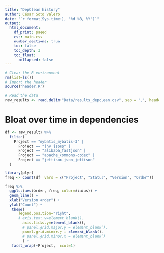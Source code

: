 ```yaml
---
title: "DepClean history"
author: César Soto Valero
date: "`r format(Sys.time(), '%d %B, %Y')`"
output:
  html_document:
    df_print: paged
    css: main.css
    number_sections: true
    toc: false
    toc_depth: 3
    toc_float: 
      collapsed: false
---
```



```r
# Clear the R environment
rm(list=ls())
# Import the header 
source("header.R")
```


```r
# Read the data
raw_results <- read.delim("Data/results_depclean.csv", sep = ",", header = T, stringsAsFactors = TRUE)
```


# Bloat over time in dependencies

```r
df <- raw_results %>%
  filter(
    Project == "mybatis_mybatis-3" |
      Project == "jhy_jsoup" |
      Project == "alibaba_fastjson" |
      Project == "apache_commons-codec" |
      Project == "jettison-json_jettison"
  ) 

library(plyr)
freq <- count(df, vars = c("Project", "Status", "Version", "Order"))

freq %>% 
  ggplot(aes(Order, freq, color=Status)) +
  geom_line() +
  xlab("Version order") +
  ylab("Count") +
   theme(
      legend.position="right",
      # axis.text.y=element_blank(),
        axis.ticks.y=element_blank(),
        # panel.grid.major.y = element_blank(),
        panel.grid.minor.y = element_blank(),
        # panel.grid.minor.x = element_blank()
        ) +
   facet_wrap(~Project,  ncol=1)

```



